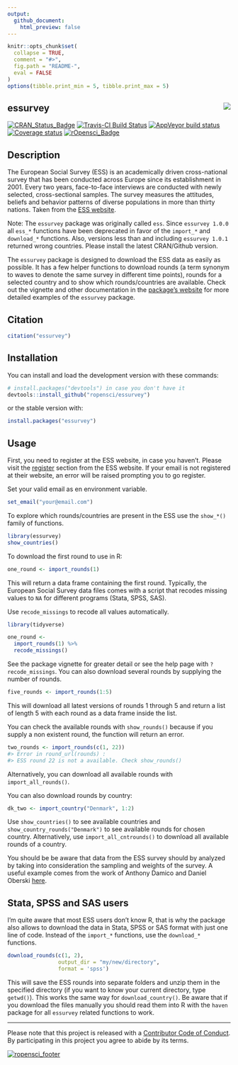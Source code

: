 ---
output:
  github_document:
    html_preview: false
---
```{r, echo = FALSE}
knitr::opts_chunk$set(
  collapse = TRUE,
  comment = "#>",
  fig.path = "README-",
  eval = FALSE
)
options(tibble.print_min = 5, tibble.print_max = 5)
```

## essurvey <img src="man/figures/ess_logo.png" align="right" />

[![CRAN_Status_Badge](http://www.r-pkg.org/badges/version/essurvey)](https://cran.r-project.org/package=essurvey)
[![Travis-CI Build Status](https://travis-ci.org/ropensci/essurvey.svg?branch=master)](https://travis-ci.org/ropensci/essurvey)
[![AppVeyor build status](https://ci.appveyor.com/api/projects/status/github/ropensci/essurvey?branch=master&svg=true)](https://ci.appveyor.com/project/ropensci/essurvey)
[![Coverage status](https://codecov.io/gh/ropensci/essurvey/branch/master/graph/badge.svg)](https://codecov.io/github/ropensci/essurvey?branch=master)
[![rOpensci_Badge](https://badges.ropensci.org/201_status.svg)](https://github.com/ropensci/onboarding/issues/201)


## Description

The European Social Survey (ESS) is an academically driven cross-national survey that has been conducted across Europe since its establishment in 2001. Every two years, face-to-face interviews are conducted with newly selected, cross-sectional samples. The survey measures the attitudes, beliefs and behavior patterns of diverse populations in more than thirty nations. Taken from the [ESS website](http://www.europeansocialsurvey.org/about/).

Note: The `essurvey` package was originally called `ess`. Since `essurvey 1.0.0` all `ess_*` functions have been deprecated in favor of the `import_*` and `download_*` functions. Also, versions less than and including `essurvey 1.0.1` returned wrong countries. Please install the latest CRAN/Github version.

The `essurvey` package is designed to download the ESS data as easily as possible. It has a few helper functions to download rounds (a term synonym to waves to denote the same survey in different time points), rounds for a selected country and to show which rounds/countries are available. Check out the vignette and other documentation in the [package's website](https://ropensci.github.io/essurvey/) for more detailed examples of the `essurvey` package.

## Citation

```{r echo = FALSE, eval = TRUE}
citation("essurvey")
```


## Installation

You can install and load the development version with these commands:

```{r}
# install.packages("devtools") in case you don't have it
devtools::install_github("ropensci/essurvey")
```

or the stable version with:

```{r}
install.packages("essurvey")
```

## Usage

First, you need to register at the ESS website, in case you haven't. Please visit the [register](http://www.europeansocialsurvey.org/user/new) section from the ESS website. If your email is not registered at their website, an error will be raised prompting you to go register.

Set your valid email as en environment variable.

```{r}
set_email("your@email.com")
```

To explore which rounds/countries are present in the ESS use the `show_*()` family of functions.

```{r, eval = TRUE}
library(essurvey)
show_countries()
```

To download the first round to use in R:

```{r}
one_round <- import_rounds(1)
```

This will return a data frame containing the first round. Typically, the European Social Survey data files comes with a script that recodes missing values to `NA` for different programs (Stata, SPSS, SAS).

Use `recode_missings` to recode all values automatically.

```{r}
library(tidyverse)

one_round <-
  import_rounds(1) %>%
  recode_missings()
```

See the package vignette for greater detail or see the help page with `?recode_missings`. You can also download several rounds by supplying the number of rounds.

```{r}
five_rounds <- import_rounds(1:5)
```

This will download all latest versions of rounds 1 through 5 and return a list of length 5 with each round as a data frame inside the list. 

You can check the available rounds with `show_rounds()` because if you supply a non existent round, the function will return an error.

```{r}
two_rounds <- import_rounds(c(1, 22))
#> Error in round_url(rounds) : 
#> ESS round 22 is not a available. Check show_rounds() 
```

Alternatively, you can download all available rounds with `import_all_rounds()`.

You can also download rounds by country:

```{r}
dk_two <- import_country("Denmark", 1:2)
```

Use `show_countries()` to see available countries and `show_country_rounds("Denmark")` to see available rounds for chosen country. Alternatively, use `import_all_cntrounds()` to download all available rounds of a country.

You should be be aware that data from the ESS survey should by analyzed by taking into consideration the sampling and weights of the survey. A useful example comes from the work of Anthony Damico and Daniel Oberski [here](http://asdfree.com/european-social-survey-ess.html).

## Stata, SPSS and SAS users

I'm quite aware that most ESS users don't know R, that is why the package also allows to download the data in Stata, SPSS or SAS format with just one line of code. Instead of the `import_*` functions, use the `download_*` functions.
```{r}
download_rounds(c(1, 2),
                output_dir = "my/new/directory",
                format = 'spss')
```

This will save the ESS rounds into separate folders and unzip them in the specified directory (if you want to know your current directory, type `getwd()`). This works the same way for `download_country()`. Be aware that if you download the files manually you should read them into R with the `haven` package for all `essurvey` related functions to work.

---

Please note that this project is released with a [Contributor Code of Conduct](CONDUCT.md). By participating in this project you agree to abide by its terms.

[![ropensci_footer](https://ropensci.org/public_images/ropensci_footer.png)](https://ropensci.org)
